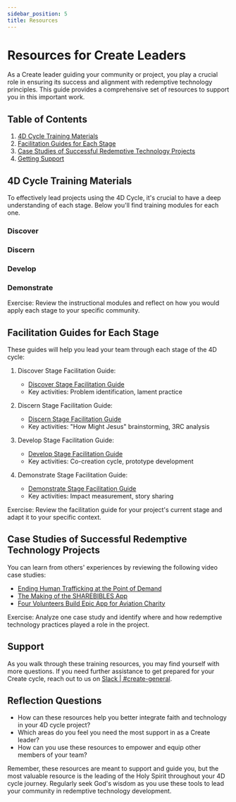 ```yaml
---
sidebar_position: 5
title: Resources
---
```



# Resources for Create Leaders

As a Create leader guiding your community or project, you play a crucial
role in ensuring its success and alignment with redemptive technology
principles. This guide provides a comprehensive set of resources to
support you in this important work.

## Table of Contents

1. [4D Cycle Training Materials](#4d-cycle-training-materials)
1. [Facilitation Guides for Each Stage](#facilitation-guides-for-each-stage)
1. [Case Studies of Successful Redemptive Technology Projects](#case-studies-of-successful-redemptive-technology-projects)
1. [Getting Support](#support)

## 4D Cycle Training Materials

To effectively lead projects using the 4D Cycle, it's crucial to have a deep understanding of
each stage. Below you'll find training modules for each one.

### Discover

<div className={styles.videos}>
  <YouTubeVideo
    id="lT7xIHBhg8"
    title="FaithTech Create 4D Training - Week 1: Discover"
  />
</div>

### Discern

<div className={styles.videos}>
  <YouTubeVideo
    id="bqZw9gXSidQ"
    title="FaithTech Create 4D Training - Week 2: Discern"
  />
</div>

### Develop

<div className={styles.videos}>
  <YouTubeVideo
    id="2s3SmnxRmJ8"
    title="FaithTech Create 4D Training Week 3: Develop"
  />
</div>

### Demonstrate

<div className={styles.videos}>
  <YouTubeVideo
    id="NCdcAV-9OB4"
    title="FaithTech Create 4D Training - Week 4: Demonstrate"
  />
</div>

Exercise: Review the instructional modules and reflect on how you would
apply each stage to your specific community.

## Facilitation Guides for Each Stage

These guides will help you lead your team through each stage of the 4D cycle:

1. Discover Stage Facilitation Guide:

   - [Discover Stage Facilitation Guide](https://docs.google.com/presentation/d/1gUUPo6keu14oBx1S4PO9lgkSPZVoRKCgc9sAB9i0BgM/edit#slide=id.g24c4cc77783_1_6)
   - Key activities: Problem identification, lament practice

2. Discern Stage Facilitation Guide:

   - [Discern Stage Facilitation Guide](https://docs.google.com/presentation/d/1hOojhuunyOBhzoE4ae4wXxfgOD1aEObmZho7uSq6Kjk/edit#slide=id.g24c4cc77783_1_6)
   - Key activities: "How Might Jesus" brainstorming, 3RC analysis

3. Develop Stage Facilitation Guide:

   - [Develop Stage Facilitation Guide](https://docs.google.com/presentation/d/1HMamg2InfUqp1JMQ9DjPGuS8UrHeU3QA_L46B7yn0_U/edit#slide=id.g24c4cc77783_1_6)
   - Key activities: Co-creation cycle, prototype development

4. Demonstrate Stage Facilitation Guide:
   - [Demonstrate Stage Facilitation Guide](https://docs.google.com/presentation/d/1mlSvqhGpGwlJftb-N3I3pa4ZNYbMstfJjDZH-UQKeiM/edit#slide=id.g24c4cc77783_1_6)
   - Key activities: Impact measurement, story sharing

Exercise: Review the facilitation guide for your project's current stage and
adapt it to your specific context.

## Case Studies of Successful Redemptive Technology Projects

You can learn from others' experiences by reviewing the following video case studies:

   - [Ending Human Trafficking at the Point of Demand](https://youtu.be/DVXqnHl7NPA?feature=shared)
   - [The Making of the SHAREBIBLES App](https://www.youtube.com/watch?v=kwTbmAnFzrc)
   - [Four Volunteers Build Epic App for Aviation Charity](https://www.youtube.com/watch?v=WOdl0p0qKEg)

Exercise: Analyze one case study and identify where and how redemptive technology practices 
played a role in the project.

## Support

As you walk through these training resources, you may find yourself with more
questions. If you need further assistance to get prepared for your Create cycle,
reach out to us on [Slack | #create-general](https://faithtechhub.slack.com/).

## Reflection Questions

- How can these resources help you better integrate faith and technology in your 4D cycle project?
- Which areas do you feel you need the most support in as a Create leader?
- How can you use these resources to empower and equip other members of your team?

Remember, these resources are meant to support and guide you, but the most
valuable resource is the leading of the Holy Spirit throughout your 4D cycle
journey. Regularly seek God's wisdom as you use these tools to lead your
community in redemptive technology development.
